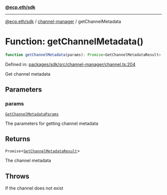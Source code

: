 [**@ecp.eth/sdk**](../../index.mdx)

***

[@ecp.eth/sdk](/sdk-reference/index.mdx) / [channel-manager](/sdk-reference/channel-manager/index.mdx) / getChannelMetadata

# Function: getChannelMetadata()

```ts
function getChannelMetadata(params): Promise<GetChannelMetadataResult>;
```

Defined in: [packages/sdk/src/channel-manager/channel.ts:204](https://github.com/ecp-eth/comments-monorepo/blob/main/packages/sdk/src/channel-manager/channel.ts#L204)

Get channel metadata

## Parameters

### params

[`GetChannelMetadataParams`](/sdk-reference/channel-manager/type-aliases/GetChannelMetadataParams.mdx)

The parameters for getting channel metadata

## Returns

`Promise`\<[`GetChannelMetadataResult`](/sdk-reference/channel-manager/type-aliases/GetChannelMetadataResult.mdx)\>

The channel metadata

## Throws

If the channel does not exist
